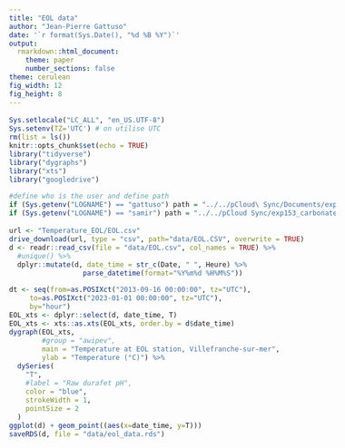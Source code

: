 ```yaml
---
title: "EOL data" 
author: "Jean-Pierre Gattuso"
date: '`r format(Sys.Date(), "%d %B %Y")`'
output:
  rmarkdown::html_document:
    theme: paper
    number_sections: false
theme: cerulean
fig_width: 12 
fig_height: 8     
---
```


<style type="text/css">

body{ /* Normal  */
      font-size: 16px;
  }
td {  /* Table  */
  font-size: 14px;
}
h1.title {
  font-size: 38px;
  color: DarkRed;
}
h1 { /* Header 1 */
  font-size: 28px;
  color: DarkBlue;
}
h2 { /* Header 2 */
    font-size: 22px;
  color: DarkBlue;
}
h3 { /* Header 3 */
  font-size: 18px;
  font-family: "Times New Roman", Times, serif;
  color: DarkBlue;
}
code.r{ /* Code block */
    font-size: 12px;
}
pre { /* Code block - determines code spacing between lines */
    font-size: 14px;
}
</style>

```r
Sys.setlocale("LC_ALL", "en_US.UTF-8")
Sys.setenv(TZ='UTC') # on utilise UTC
rm(list = ls())
knitr::opts_chunk$set(echo = TRUE)
library("tidyverse")
library("dygraphs")
library("xts")
library("googledrive")

#define who is the user and define path
if (Sys.getenv("LOGNAME") == "gattuso") path = "../../pCloud\ Sync/Documents/experiments/exp153_carbonates_point_B/"
if (Sys.getenv("LOGNAME") == "samir") path = "../../pCloud Sync/exp153_carbonates_point_B/"
```

```r
url <- "Temperature_EOL/EOL.csv"
drive_download(url, type = "csv", path="data/EOL.CSV", overwrite = TRUE)
d <- readr::read_csv(file = "data/EOL.csv", col_names = TRUE) %>% 
  #unique() %>% 
  dplyr::mutate(d, date_time = str_c(Date, " ", Heure) %>%
                  parse_datetime(format="%Y%m%d %H%M%S"))

dt <- seq(from=as.POSIXct("2013-09-16 00:00:00", tz="UTC"),
     to=as.POSIXct("2023-01-01 00:00:00", tz="UTC"),
     by="hour")
EOL_xts <- dplyr::select(d, date_time, T)
EOL_xts <- xts::as.xts(EOL_xts, order.by = d$date_time)
dygraph(EOL_xts,
        #group = "awipev",
        main = "Temperature at EOL station, Villefranche-sur-mer",
        ylab = "Temperature (°C)") %>%
  dySeries(
    "T",
    #label = "Raw durafet pH",
    color = "blue",
    strokeWidth = 1,
    pointSize = 2
  )
ggplot(d) + geom_point((aes(x=date_time, y=T)))
saveRDS(d, file = "data/eol_data.rds")
```

